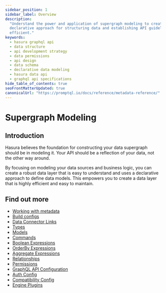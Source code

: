 ```yaml
---
sidebar_position: 1
sidebar_label: Overview
description:
  "Understand the power and application of supergraph modeling to create robust Hasura GraphQL APIs. Learn the
  declarative approach for structuring data and establishing API guidelines, making it reader-friendly and highly
  efficient."
keywords:
  - hasura graphql api
  - data structure
  - api development strategy
  - data permissions
  - api design
  - data schema
  - declarative data modeling
  - hasura data api
  - graphql api specifications
hide_table_of_contents: true
seoFrontMatterUpdated: true
canonicalUrl: "https://promptql.io/docs/reference/metadata-reference/"
---
```


# Supergraph Modeling

## Introduction

Hasura believes the foundation for constructing your data supergraph should be in modeling it. Your API should be a
reflection of your data, not the other way around.

By focusing on modeling your data sources and business logic, you can create a robust data layer that is easy to
understand and uses a declarative approach to define data models. This empowers you to create a data layer that is
highly efficient and easy to maintain.

## Find out more

- [Working with metadata](/reference/metadata-reference/introduction.mdx)
- [Build configs](/reference/metadata-reference/build-configs.mdx)
- [Data Connector Links](/reference/metadata-reference/data-connector-links.mdx)
- [Types](/reference/metadata-reference/types.mdx)
- [Models](/reference/metadata-reference/models.mdx)
- [Commands](/reference/metadata-reference/commands.mdx)
- [Boolean Expressions](/reference/metadata-reference/boolean-expressions.mdx)
- [OrderBy Expressions](/reference/metadata-reference/orderby-expressions.mdx)
- [Aggregate Expressions](/reference/metadata-reference/aggregate-expressions.mdx)
- [Relationships](/reference/metadata-reference/relationships.mdx)
- [Permissions](/reference/metadata-reference/permissions.mdx)
- [GraphQL API Configuration](/reference/metadata-reference/graphql-config.mdx)
- [Auth Config](/reference/metadata-reference/auth-config.mdx)
- [Compatibility Config](/reference/metadata-reference/compatibility-config.mdx)
- [Engine Plugins](/reference/metadata-reference/engine-plugins.mdx)
